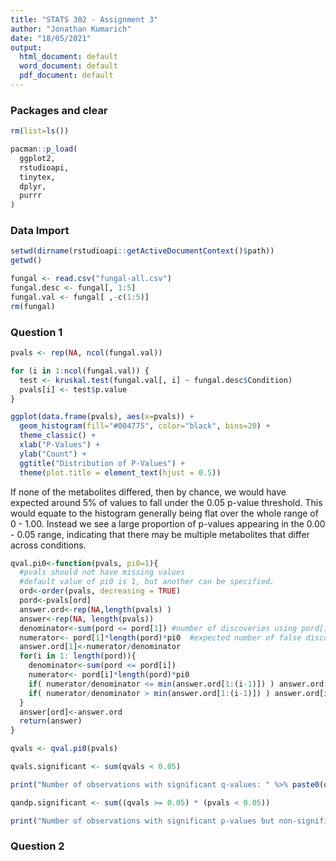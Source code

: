 ```yaml
---
title: "STATS 302 - Assignment 3"
author: "Jonathan Kumarich"
date: "18/05/2021"
output:
  html_document: default
  word_document: default
  pdf_document: default
---
```


### Packages and clear
```r
rm(list=ls())

pacman::p_load(
  ggplot2,
  rstudioapi,
  tinytex,
  dplyr,
  purrr
)
```

### Data Import
```r
setwd(dirname(rstudioapi::getActiveDocumentContext()$path))
getwd()

fungal <- read.csv("fungal-all.csv")
fungal.desc <- fungal[, 1:5]
fungal.val <- fungal[ ,-c(1:5)]
rm(fungal)
```

### Question 1
```r
pvals <- rep(NA, ncol(fungal.val))

for (i in 1:ncol(fungal.val)) {
  test <- kruskal.test(fungal.val[, i] ~ fungal.desc$Condition)
  pvals[i] <- test$p.value
}

ggplot(data.frame(pvals), aes(x=pvals)) + 
  geom_histogram(fill="#004775", color="black", bins=20) + 
  theme_classic() +
  xlab("P-Values") + 
  ylab("Count") + 
  ggtitle("Distribution of P-Values") +
  theme(plot.title = element_text(hjust = 0.5)) 

```

If none of the metabolites differed, then by chance, we would have expected around 5% of values to fall under the 0.05 p-value threshold. This would equate to the histogram generally being flat over the whole range of 0 - 1.00. Instead we see a large proportion of p-values appearing in the 0.00 - 0.05 range, indicating that there may be multiple metabolites that differ across conditions.

```r
qval.pi0<-function(pvals, pi0=1){
  #pvals should not have missing values
  #default value of pi0 is 1, but another can be specified.
  ord<-order(pvals, decreasing = TRUE)
  pord<-pvals[ord]
  answer.ord<-rep(NA,length(pvals) )
  answer<-rep(NA, length(pvals))
  denominator<-sum(pord <= pord[1]) #number of discoveries using pord[i] as the threshold
  numerator<- pord[1]*length(pord)*pi0  #expected number of false discoveries
  answer.ord[1]<-numerator/denominator
  for(i in 1: length(pord)){
    denominator<-sum(pord <= pord[i])
    numerator<- pord[i]*length(pord)*pi0
    if( numerator/denominator <= min(answer.ord[1:(i-1)]) ) answer.ord[i]<-numerator/denominator
    if( numerator/denominator > min(answer.ord[1:(i-1)]) ) answer.ord[i]<- min(answer.ord[1:(i-1)])
  }
  answer[ord]<-answer.ord
  return(answer)
}

qvals <- qval.pi0(pvals)

qvals.significant <- sum(qvals < 0.05)

print("Number of observations with significant q-values: " %>% paste0(qvals.significant))


```

```r

qandp.significant <- sum((qvals >= 0.05) * (pvals < 0.05))

print("Number of observations with significant p-values but non-significant q-values: " %>% paste0(qandp.significant))

```

### Question 2







